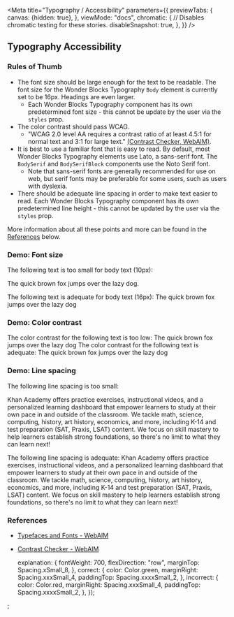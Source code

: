 

<Meta
    title="Typography / Accessibility"
    parameters={{
        previewTabs: {
            canvas: {hidden: true},
        },
        viewMode: "docs",
        chromatic: {
            // Disables chromatic testing for these stories.
            disableSnapshot: true,
        },
    }}
/>

## Typography Accessibility

### Rules of Thumb

-   The font size should be large enough for the text to be readable. The
    font size for the Wonder Blocks Typography `Body` element is currently
    set to be 16px. Headings are even larger.
    -   Each Wonder Blocks Typography component has its own predetermined
        font size - this cannot be update by the user via the `styles` prop.
-   The color contrast should pass WCAG.
    -   "WCAG 2.0 level AA requires a contrast ratio of at least 4.5:1 for
        normal text and 3:1 for large text." [(Contrast Checker, WebAIM)](https://webaim.org/resources/contrastchecker/).
-   It is best to use a familiar font that is easy to read. By default,
    most Wonder Blocks Typography elements use Lato, a sans-serif font.
    The `BodySerif` and `BodySerifBlock` components use the Noto Serif font.
    -   Note that sans-serif fonts are generally recommended for use on web,
        but serif fonts may be preferable for some users, such as users with
        dyslexia.
-   There should be adequate line spacing in order to make text easier to read.
    Each Wonder Blocks Typography component has its own predetermined
    line height - this cannot be updated by the user via the `styles` prop.

More information about all these points and more can be found in the
[References](#references) below.

### Demo: Font size

<Canvas>
    <Story name="Font size">
        <View>
            <View style={styles.explanation}>
                <Icon icon={icons.incorrect} style={styles.incorrect} />
                <Body>
                    The following text is too small for body text (10px):
                </Body>
            </View>
            <View style={{fontSize: "10px"}}>
                <p>The quick brown fox jumps over the lazy dog.</p>
            </View>
            <View style={styles.explanation}>
                <Icon icon={icons.correct} style={styles.correct} />
                <Body>
                    The following text is adequate for body text (16px):
                </Body>
            </View>
            <Body>The quick brown fox jumps over the lazy dog</Body>
        </View>
    </Story>
</Canvas>

### Demo: Color contrast

<Canvas>
    <Story name="Color contrast">
        <View>
            <View style={styles.explanation}>
                <Icon icon={icons.incorrect} style={styles.incorrect} />
                <Body>
                    The color contrast for the following text is too low:
                </Body>
            </View>
            <Body style={{color: Color.offBlack32}}>
                The quick brown fox jumps over the lazy dog
            </Body>
            <View style={styles.explanation}>
                <Icon icon={icons.correct} style={styles.correct} />
                <Body>
                    The color contrast for the following text is adequate:
                </Body>
            </View>
            <Body style={{color: Color.offBlack}}>
                The quick brown fox jumps over the lazy dog
            </Body>
        </View>
    </Story>
</Canvas>

### Demo: Line spacing

<Canvas>
    <Story name="Line spacing">
        <View>
            <View style={styles.explanation}>
                <Icon icon={icons.incorrect} style={styles.incorrect} />
                <Body>The following line spacing is too small:</Body>
            </View>
            <View style={{lineHeight: 1}}>
                <p>
                    Khan Academy offers practice exercises, instructional
                    videos, and a personalized learning dashboard that empower
                    learners to study at their own pace in and outside of the
                    classroom. We tackle math, science, computing, history, art
                    history, economics, and more, including K-14 and test
                    preparation (SAT, Praxis, LSAT) content. We focus on skill
                    mastery to help learners establish strong foundations, so
                    there's no limit to what they can learn next!
                </p>
            </View>
            <View style={styles.explanation}>
                <Icon icon={icons.correct} style={styles.correct} />
                <Body>The following line spacing is adequate:</Body>
            </View>
            <Body>
                Khan Academy offers practice exercises, instructional videos,
                and a personalized learning dashboard that empower learners to
                study at their own pace in and outside of the classroom. We
                tackle math, science, computing, history, art history,
                economics, and more, including K-14 and test preparation (SAT,
                Praxis, LSAT) content. We focus on skill mastery to help
                learners establish strong foundations, so there's no limit to
                what they can learn next!
            </Body>
        </View>
    </Story>
</Canvas>

### References

-   [Typefaces and Fonts - WebAIM](https://webaim.org/techniques/fonts/)
-   [Contrast Checker - WebAIM](https://webaim.org/resources/contrastchecker)

    explanation: {
        fontWeight: 700,
        flexDirection: "row",
        marginTop: Spacing.xSmall_8,
    },
    correct: {
        color: Color.green,
        marginRight: Spacing.xxxSmall_4,
        paddingTop: Spacing.xxxxSmall_2,
    },
    incorrect: {
        color: Color.red,
        marginRight: Spacing.xxxSmall_4,
        paddingTop: Spacing.xxxxSmall_2,
    },
});

;
